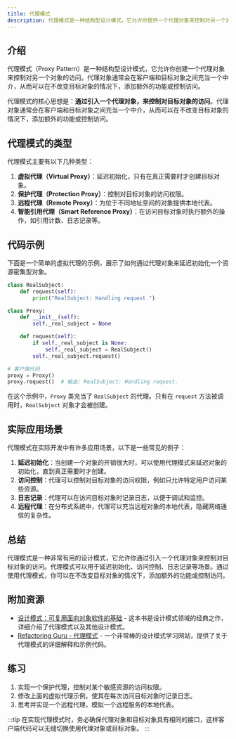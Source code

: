 ```yaml
---
title: 代理模式
description: 代理模式是一种结构型设计模式，它允许你提供一个代理对象来控制对另一个对象的访问。代理模式常用于延迟初始化、访问控制、日志记录等场景。
---
```


## 介绍

代理模式（Proxy Pattern）是一种结构型设计模式，它允许你创建一个代理对象来控制对另一个对象的访问。代理对象通常会在客户端和目标对象之间充当一个中介，从而可以在不改变目标对象的情况下，添加额外的功能或控制访问。

代理模式的核心思想是：**通过引入一个代理对象，来控制对目标对象的访问**。代理对象通常会在客户端和目标对象之间充当一个中介，从而可以在不改变目标对象的情况下，添加额外的功能或控制访问。

## 代理模式的类型

代理模式主要有以下几种类型：

1. **虚拟代理（Virtual Proxy）**：延迟初始化，只有在真正需要时才创建目标对象。
2. **保护代理（Protection Proxy）**：控制对目标对象的访问权限。
3. **远程代理（Remote Proxy）**：为位于不同地址空间的对象提供本地代表。
4. **智能引用代理（Smart Reference Proxy）**：在访问目标对象时执行额外的操作，如引用计数、日志记录等。

## 代码示例

下面是一个简单的虚拟代理的示例，展示了如何通过代理对象来延迟初始化一个资源密集型对象。

```python
class RealSubject:
    def request(self):
        print("RealSubject: Handling request.")

class Proxy:
    def __init__(self):
        self._real_subject = None

    def request(self):
        if self._real_subject is None:
            self._real_subject = RealSubject()
        self._real_subject.request()

# 客户端代码
proxy = Proxy()
proxy.request()  # 输出: RealSubject: Handling request.
```

在这个示例中，`Proxy` 类充当了 `RealSubject` 的代理。只有在 `request` 方法被调用时，`RealSubject` 对象才会被创建。

## 实际应用场景

代理模式在实际开发中有许多应用场景，以下是一些常见的例子：

1. **延迟初始化**：当创建一个对象的开销很大时，可以使用代理模式来延迟对象的初始化，直到真正需要时才创建。
2. **访问控制**：代理可以控制对目标对象的访问权限，例如只允许特定用户访问某些资源。
3. **日志记录**：代理可以在访问目标对象时记录日志，以便于调试和监控。
4. **远程代理**：在分布式系统中，代理可以充当远程对象的本地代表，隐藏网络通信的复杂性。

## 总结

代理模式是一种非常有用的设计模式，它允许你通过引入一个代理对象来控制对目标对象的访问。代理模式可以用于延迟初始化、访问控制、日志记录等场景。通过使用代理模式，你可以在不改变目标对象的情况下，添加额外的功能或控制访问。

## 附加资源

- [设计模式：可复用面向对象软件的基础](https://www.amazon.com/Design-Patterns-Elements-Reusable-Object-Oriented/dp/0201633612) - 这本书是设计模式领域的经典之作，详细介绍了代理模式以及其他设计模式。
- [Refactoring Guru - 代理模式](https://refactoring.guru/design-patterns/proxy) - 一个非常棒的设计模式学习网站，提供了关于代理模式的详细解释和示例代码。

## 练习

1. 实现一个保护代理，控制对某个敏感资源的访问权限。
2. 修改上面的虚拟代理示例，使其在每次访问目标对象时记录日志。
3. 思考并实现一个远程代理，模拟一个远程服务的本地代表。

:::tip
在实现代理模式时，务必确保代理对象和目标对象具有相同的接口，这样客户端代码可以无缝切换使用代理对象或目标对象。
:::